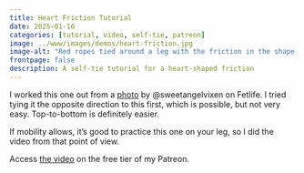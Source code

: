 ```yaml
---
title: Heart Friction Tutorial
date: 2025-01-16
categories: [tutorial, video, self-tie, patreon]
image: ../www/images/demos/heart-friction.jpg
image-alt: "Red ropes tied around a leg with the friction in the shape of a heart"
frontpage: false
description: A self-tie tutorial for a heart-shaped friction
---
```

I worked this one out from a [photo](https://fetlife.com/users/10727486/pictures/141751096){target="_blank"} by @sweetangelvixen on Fetlife. I tried tying it the opposite direction to this first, which is possible, but not very easy. Top-to-bottom is definitely easier.

If mobility allows, it's good to practice this one on your leg, so I did the video from that point of view.

Access [the video](https://www.patreon.com/posts/heart-friction-127734884) on the free tier of my Patreon.
